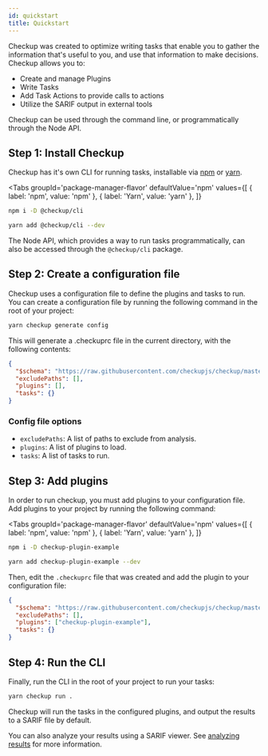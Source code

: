 ```yaml
---
id: quickstart
title: Quickstart
---
```



Checkup was created to optimize writing tasks that enable you to gather the information that's useful to you, and use that information to make decisions. Checkup allows you to:

- Create and manage Plugins
- Write Tasks
- Add Task Actions to provide calls to actions
- Utilize the SARIF output in external tools

Checkup can be used through the command line, or programmatically through the Node API.

## Step 1: Install Checkup

Checkup has it's own CLI for running tasks, installable via [npm](https://www.npmjs.com/package/@checkup/cli) or [yarn](https://classic.yarnpkg.com/lang/en/).

<Tabs
  groupId='package-manager-flavor'
  defaultValue='npm'
  values={[
    { label: 'npm', value: 'npm' },
    { label: 'Yarn', value: 'yarn' },
  ]}
>
  <TabItem value='npm'>

```bash
npm i -D @checkup/cli
```

  </TabItem>
  <TabItem value='yarn'>

```bash
yarn add @checkup/cli --dev
```

  </TabItem>
</Tabs>

The Node API, which provides a way to run tasks programmatically, can also be accessed through the `@checkup/cli` package.

## Step 2: Create a configuration file

Checkup uses a configuration file to define the plugins and tasks to run. You can create a configuration file by running the following command in the root of your project:

```bash
yarn checkup generate config
```

This will generate a .checkuprc file in the current directory, with the following contents:

```json title=".checkuprc"
{
  "$schema": "https://raw.githubusercontent.com/checkupjs/checkup/master/packages/core/src/schemas/config-schema.json",
  "excludePaths": [],
  "plugins": [],
  "tasks": {}
}
```

### Config file options

- `excludePaths`: A list of paths to exclude from analysis.
- `plugins`: A list of plugins to load.
- `tasks`: A list of tasks to run.

## Step 3: Add plugins

In order to run checkup, you must add plugins to your configuration file. Add plugins to your project by running the following command:

<Tabs
  groupId='package-manager-flavor'
  defaultValue='npm'
  values={[
    { label: 'npm', value: 'npm' },
    { label: 'Yarn', value: 'yarn' },
  ]}
>
  <TabItem value='npm'>

```bash
npm i -D checkup-plugin-example
```

  </TabItem>
  <TabItem value='yarn'>

```bash
yarn add checkup-plugin-example --dev
```

  </TabItem>
</Tabs>

Then, edit the `.checkuprc` file that was created and add the plugin to your configuration file:

```json title=".checkuprc"
{
  "$schema": "https://raw.githubusercontent.com/checkupjs/checkup/master/packages/core/src/schemas/config-schema.json",
  "excludePaths": [],
  "plugins": ["checkup-plugin-example"],
  "tasks": {}
}
```

## Step 4: Run the CLI

Finally, run the CLI in the root of your project to run your tasks:

```bash
yarn checkup run .
```

Checkup will run the tasks in the configured plugins, and output the results to a SARIF file by default.

You can also analyze your results using a SARIF viewer. See [analyzing results](/docs/guides/analyzing-results) for more information.
